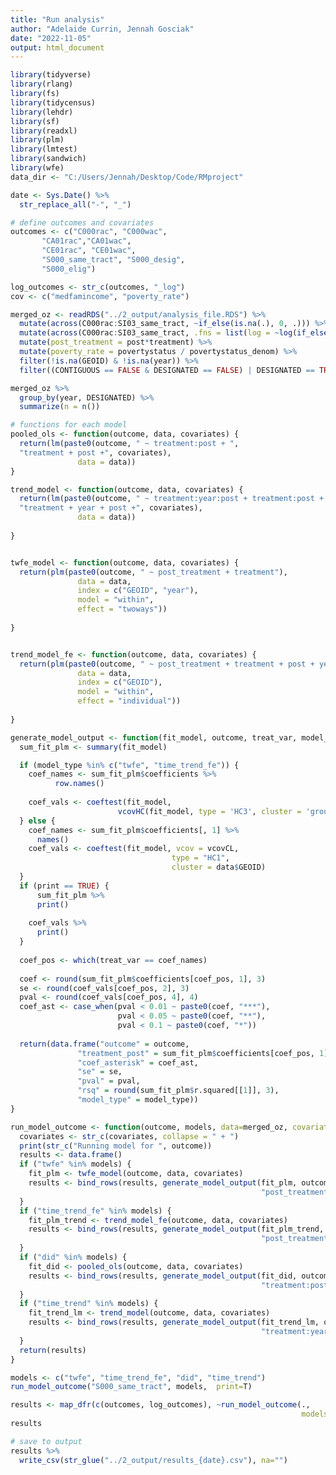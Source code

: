 ```yaml
---
title: "Run analysis"
author: "Adelaide Currin, Jennah Gosciak"
date: "2022-11-05"
output: html_document
---
```


```r
library(tidyverse)
library(rlang)
library(fs)
library(tidycensus)
library(lehdr)
library(sf)
library(readxl)
library(plm)
library(lmtest)
library(sandwich)
library(wfe)
data_dir <- "C:/Users/Jennah/Desktop/Code/RMproject"

date <- Sys.Date() %>% 
  str_replace_all("-", "_")
```

```r
# define outcomes and covariates
outcomes <- c("C000rac", "C000wac",
       "CA01rac","CA01wac",
       "CE01rac", "CE01wac",
       "S000_same_tract", "S000_desig",
       "S000_elig")

log_outcomes <- str_c(outcomes, "_log")
cov <- c("medfamincome", "poverty_rate")
```

```r
merged_oz <- readRDS("../2_output/analysis_file.RDS") %>% 
  mutate(across(C000rac:SI03_same_tract, ~if_else(is.na(.), 0, .))) %>% 
  mutate(across(C000rac:SI03_same_tract, .fns = list(log = ~log(if_else(. == 0, 1, .))), .names = "{.col}_{.fn}")) %>% 
  mutate(post_treatment = post*treatment) %>% 
  mutate(poverty_rate = povertystatus / povertystatus_denom) %>% 
  filter(!is.na(GEOID) & !is.na(year)) %>% 
  filter((CONTIGUOUS == FALSE & DESIGNATED == FALSE) | DESIGNATED == TRUE)

merged_oz %>% 
  group_by(year, DESIGNATED) %>% 
  summarize(n = n())

```

```r
# functions for each model
pooled_ols <- function(outcome, data, covariates) {
  return(lm(paste0(outcome, " ~ treatment:post + ",
  "treatment + post +", covariates),
               data = data))
}

trend_model <- function(outcome, data, covariates) {
  return(lm(paste0(outcome, " ~ treatment:year:post + treatment:post + treatment:year +",
  "treatment + year + post +", covariates),
               data = data))
  
}


twfe_model <- function(outcome, data, covariates) {
  return(plm(paste0(outcome, " ~ post_treatment + treatment"), 
               data = data, 
               index = c("GEOID", "year"), 
               model = "within", 
               effect = "twoways"))
  
}


trend_model_fe <- function(outcome, data, covariates) {
  return(plm(paste0(outcome, " ~ post_treatment + treatment + post + year"), 
               data = data, 
               index = c("GEOID"), 
               model = "within", 
               effect = "individual"))
  
}
```

```r
generate_model_output <- function(fit_model, outcome, treat_var, model_type, data, print) {
  sum_fit_plm <- summary(fit_model)

  if (model_type %in% c("twfe", "time_trend_fe")) {
    coef_names <- sum_fit_plm$coefficients %>% 
          row.names()
    
    coef_vals <- coeftest(fit_model,
                        vcovHC(fit_model, type = 'HC3', cluster = 'group'))
  } else {
    coef_names <- sum_fit_plm$coefficients[, 1] %>% 
      names()
    coef_vals <- coeftest(fit_model, vcov = vcovCL,
                                    type = "HC1",
                                    cluster = data$GEOID)
  }
  if (print == TRUE) {
      sum_fit_plm %>% 
      print() 
    
    coef_vals %>% 
      print()
  }
  
  coef_pos <- which(treat_var == coef_names)
  
  coef <- round(sum_fit_plm$coefficients[coef_pos, 1], 3)
  se <- round(coef_vals[coef_pos, 2], 3)
  pval <- round(coef_vals[coef_pos, 4], 4)
  coef_ast <- case_when(pval < 0.01 ~ paste0(coef, "***"),
                        pval < 0.05 ~ paste0(coef, "**"),
                        pval < 0.1 ~ paste0(coef, "*"))
  
  return(data.frame("outcome" = outcome,
               "treatment_post" = sum_fit_plm$coefficients[coef_pos, 1],
               "coef_asterisk" = coef_ast,
               "se" = se,
               "pval" = pval,
               "rsq" = round(sum_fit_plm$r.squared[[1]], 3),
               "model_type" = model_type))
}

run_model_outcome <- function(outcome, models, data=merged_oz, covariates=cov, print=TRUE) {
  covariates <- str_c(covariates, collapse = " + ")
  print(str_c("Running model for ", outcome))
  results <- data.frame()
  if ("twfe" %in% models) {
    fit_plm <- twfe_model(outcome, data, covariates)
    results <- bind_rows(results, generate_model_output(fit_plm, outcome,
                                                        "post_treatment", "twfe", data, print=print)) 
  }
  if ("time_trend_fe" %in% models) {
    fit_plm_trend <- trend_model_fe(outcome, data, covariates)
    results <- bind_rows(results, generate_model_output(fit_plm_trend, outcome,
                                                        "post_treatment", "time_trend_fe", data, print=print)) 
  }
  if ("did" %in% models) {
    fit_did <- pooled_ols(outcome, data, covariates)
    results <- bind_rows(results, generate_model_output(fit_did, outcome,
                                                        "treatment:post", "did", data, print=print)) 
  }
  if ("time_trend" %in% models) {
    fit_trend_lm <- trend_model(outcome, data, covariates)
    results <- bind_rows(results, generate_model_output(fit_trend_lm, outcome,
                                                        "treatment:year:post", "time_trend", data, print=print)) 
  }
  return(results)
}

models <- c("twfe", "time_trend_fe", "did", "time_trend")
run_model_outcome("S000_same_tract", models,  print=T)
```
```r
results <- map_dfr(c(outcomes, log_outcomes), ~run_model_outcome(.,
                                                                 models=models, print=FALSE))
results

# save to output
results %>% 
  write_csv(str_glue("../2_output/results_{date}.csv"), na="")
```